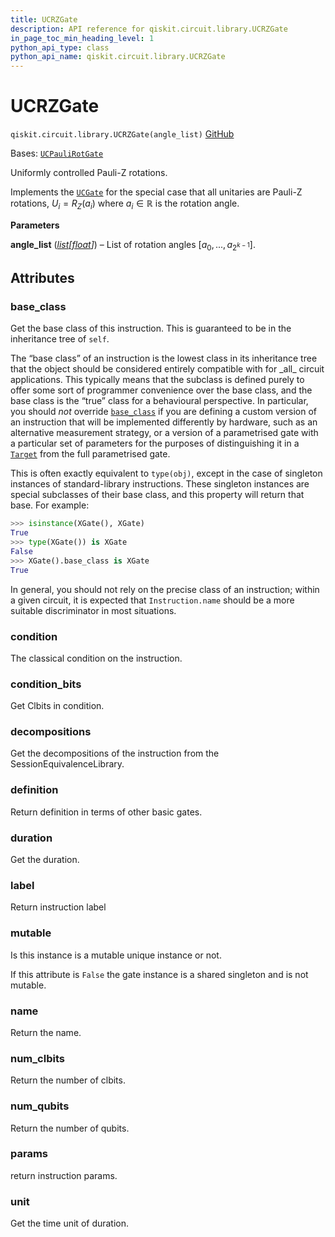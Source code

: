 ```yaml
---
title: UCRZGate
description: API reference for qiskit.circuit.library.UCRZGate
in_page_toc_min_heading_level: 1
python_api_type: class
python_api_name: qiskit.circuit.library.UCRZGate
---
```


# UCRZGate

<span id="qiskit.circuit.library.UCRZGate" />

`qiskit.circuit.library.UCRZGate(angle_list)` [GitHub](https://github.com/qiskit/qiskit/tree/stable/0.45/qiskit/circuit/library/generalized_gates/ucrz.py "view source code")

Bases: [`UCPauliRotGate`](qiskit.circuit.library.UCPauliRotGate "qiskit.circuit.library.generalized_gates.uc_pauli_rot.UCPauliRotGate")

Uniformly controlled Pauli-Z rotations.

Implements the [`UCGate`](qiskit.circuit.library.UCGate "qiskit.circuit.library.UCGate") for the special case that all unitaries are Pauli-Z rotations, $U_i = R_Z(a_i)$ where $a_i \in \mathbb{R}$ is the rotation angle.

**Parameters**

**angle\_list** ([*list*](https://docs.python.org/3/library/stdtypes.html#list "(in Python v3.12)")*\[*[*float*](https://docs.python.org/3/library/functions.html#float "(in Python v3.12)")*]*) – List of rotation angles $[a_0, ..., a_{2^{k-1}}]$.

## Attributes

<span id="qiskit.circuit.library.UCRZGate.base_class" />

### base\_class

Get the base class of this instruction. This is guaranteed to be in the inheritance tree of `self`.

The “base class” of an instruction is the lowest class in its inheritance tree that the object should be considered entirely compatible with for \_all\_ circuit applications. This typically means that the subclass is defined purely to offer some sort of programmer convenience over the base class, and the base class is the “true” class for a behavioural perspective. In particular, you should *not* override [`base_class`](#qiskit.circuit.library.UCRZGate.base_class "qiskit.circuit.library.UCRZGate.base_class") if you are defining a custom version of an instruction that will be implemented differently by hardware, such as an alternative measurement strategy, or a version of a parametrised gate with a particular set of parameters for the purposes of distinguishing it in a [`Target`](qiskit.transpiler.Target "qiskit.transpiler.Target") from the full parametrised gate.

This is often exactly equivalent to `type(obj)`, except in the case of singleton instances of standard-library instructions. These singleton instances are special subclasses of their base class, and this property will return that base. For example:

```python
>>> isinstance(XGate(), XGate)
True
>>> type(XGate()) is XGate
False
>>> XGate().base_class is XGate
True
```

In general, you should not rely on the precise class of an instruction; within a given circuit, it is expected that `Instruction.name` should be a more suitable discriminator in most situations.

<span id="qiskit.circuit.library.UCRZGate.condition" />

### condition

The classical condition on the instruction.

<span id="qiskit.circuit.library.UCRZGate.condition_bits" />

### condition\_bits

Get Clbits in condition.

<span id="qiskit.circuit.library.UCRZGate.decompositions" />

### decompositions

Get the decompositions of the instruction from the SessionEquivalenceLibrary.

<span id="qiskit.circuit.library.UCRZGate.definition" />

### definition

Return definition in terms of other basic gates.

<span id="qiskit.circuit.library.UCRZGate.duration" />

### duration

Get the duration.

<span id="qiskit.circuit.library.UCRZGate.label" />

### label

Return instruction label

<span id="qiskit.circuit.library.UCRZGate.mutable" />

### mutable

Is this instance is a mutable unique instance or not.

If this attribute is `False` the gate instance is a shared singleton and is not mutable.

<span id="qiskit.circuit.library.UCRZGate.name" />

### name

Return the name.

<span id="qiskit.circuit.library.UCRZGate.num_clbits" />

### num\_clbits

Return the number of clbits.

<span id="qiskit.circuit.library.UCRZGate.num_qubits" />

### num\_qubits

Return the number of qubits.

<span id="qiskit.circuit.library.UCRZGate.params" />

### params

return instruction params.

<span id="qiskit.circuit.library.UCRZGate.unit" />

### unit

Get the time unit of duration.

